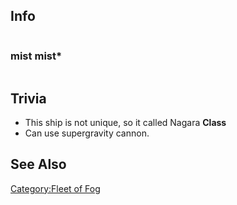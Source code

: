 ==Info==
<div style="display: inline-block;">
===mist===
{{EnemyShipInfoKai|Nagara Class (fog)/mist|los=auto|los_max=auto|evasion=auto|evasion_max=auto|asw=auto|asw_max=auto}}
</div>

<div style="display: inline-block;">
===mist*===
{{EnemyShipInfoKai|Nagara Class (fog)/mist*|los=auto|los_max=auto|evasion=auto|evasion_max=auto|asw=auto|asw_max=auto}}
</div><!--

{{EnemyShipCategoriesKai|Nagara Class (fog)/mist}}-->

==Trivia==
*This ship is not unique, so it called Nagara '''Class'''
*Can use supergravity cannon.

==See Also==
{{Fogfleetshiplist}}
[[Category:Fleet of Fog]]